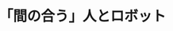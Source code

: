 ﻿---
title: "「間の合う」人とロボット"
category: "情報理工学院"
vol: 92
interviewee: "三宅 美博"
url: "https://www.myk.dis.titech.ac.jp/2007hp/index.html"
tags: ["工学","システム","情報","機械","ロボット"]
pdf: "92-3-miyake.pdf"
career: ""
pdfurl: "92-3-miyake/92-3-miyake.pdf"
preface: "三宅研究室は、共創システムをキーワードに、人と人、あるいは人と機械のコミュニケーションの仕組みの研究や応用を行なっている。以下では、先生がどのようなアプローチで研究を行なっているのか、またそれに情報工学がどのような形で関わっているのかということについて触れていく。"
---
